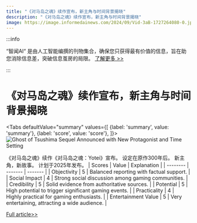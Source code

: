 ```yaml
---
title: "《对马岛之魂》续作宣布，新主角与时间背景揭晓"
description: "《对马岛之魂》续作宣布，新主角与时间背景揭晓"
image: https://image.informedainews.com/2024/09/Vid-3aB-1727264080-0.jpg
---
```



:::info

“智闻AI“ 是由人工智能编撰的刊物集合，确保您只获得最有价值的信息，旨在助您消除信息差，突破信息茧房的局限。  [了解更多 >>](/)

:::

# 《对马岛之魂》续作宣布，新主角与时间背景揭晓


<Tabs
	defaultValue="summary"
	values={[
	{label: 'summary', value: 'summary'},
	{label: 'score', value: 'score'},
]}>
<TabItem value="summary">
<img
  src="https://image.informedainews.com/2024/09/Vid-3aB-1727264080-0.jpg"
  alt="Ghost of Tsushima Sequel Announced with New Protagonist and Time Setting"
/>



《对马岛之魂》续作《对马岛之魂：Yotei》宣布。
设定在原作300年后。
新主角，新故事。
计划于2025年发布。
</TabItem>
<TabItem value="score">
	| Scores     | Value   | Explanation |
	| -------- | ------- | ------- |
	| Objectivity  | 5    | Balanced reporting with factual support.    |
	| Social Impact | 4     | Strong social discussion among gaming communities.    |
	| Credibility    | 5    | Solid evidence from authoritative sources.    |
	| Potential    | 5    | High potential to trigger significant gaming events.    |
	| Practicality    | 4    | Highly practical for gaming enthusiasts.    |
	| Entertainment Value    | 5    | Very entertaining, attracting a wide audience.    |
</TabItem>
</Tabs>

[Full article>>](https://www.ign.com/articles/ghost-of-tsushima-2-confirmed-as-ghost-of-yotei-at-state-of-play-releasing-2025)
